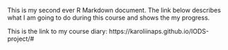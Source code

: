 
This is my second ever R Markdown document. The link below describes what I am going to do during this course and shows the my progress. 

This is the link to my course diary: https://karoliinaps.github.io/IODS-project/# 